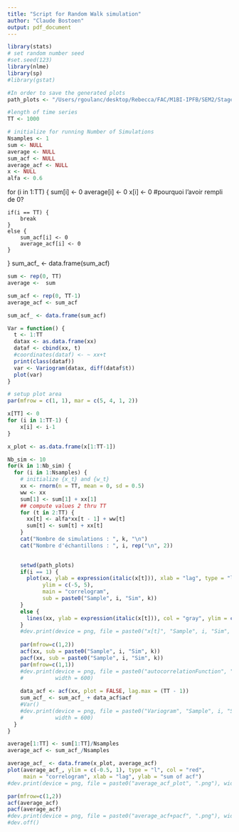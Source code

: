 ```yaml
---
title: "Script for Random Walk simulation"
author: "Claude Bostoen"
output: pdf_document
---
```




```r
library(stats)
# set random number seed
#set.seed(123)
library(nlme)
library(sp)
#library(gstat)

#In order to save the generated plots
path_plots <- "/Users/rgoulanc/desktop/Rebecca/FAC/M1BI-IPFB/SEM2/Stage/BERRET_BOSTOEN/R/SimulationRW/Plots"
```

```r
#length of time series
TT <- 1000

# initialize for running Number of Simulations
Nsamples <- 1
sum <- NULL
average <- NULL
sum_acf <- NULL
average_acf <- NULL
x <- NULL
alfa <- 0.6
```
for (i in 1:TT) {
    sum[i] <- 0
    average[i] <- 0
    x[i] <- 0 #pourquoi l'avoir rempli de 0?
    
    if(i == TT) {
        break
    }
    else {
        sum_acf[i] <- 0
        average_acf[i] <- 0
    }
}
sum_acf_ <- data.frame(sum_acf)

```r
sum <- rep(0, TT)
average <-  sum

sum_acf <- rep(0, TT-1)
average_acf <- sum_acf

sum_acf_ <- data.frame(sum_acf)
```

```r
Var = function() {
  t <- 1:TT
  datax <- as.data.frame(xx)
  dataf <- cbind(xx, t)
  #coordinates(dataf) <- ~ xx+t 
  print(class(dataf))
  var <- Variogram(datax, diff(dataf$t))
  plot(var)
}
```

```r
# setup plot area
par(mfrow = c(1, 1), mar = c(5, 4, 1, 2))

x[TT] <- 0
for (i in 1:TT-1) {
    x[i] <- i-1
}

x_plot <- as.data.frame(x[1:TT-1])

Nb_sim <- 10
for(k in 1:Nb_sim) {
  for (i in 1:Nsamples) {
    # initialize {x_t} and {w_t}
    xx <- rnorm(n = TT, mean = 0, sd = 0.5)
    ww <- xx
    sum[1] <- sum[1] + xx[1]
    ## compute values 2 thru TT
    for (t in 2:TT) {
      xx[t] <- alfa*xx[t - 1] + ww[t]
      sum[t] <- sum[t] + xx[t]
    }
    cat("Nombre de simulations : ", k, "\n")
    cat("Nombre d'échantillons : ", i, rep("\n", 2))

    
    setwd(path_plots)
    if(i == 1) {
      plot(xx, ylab = expression(italic(x[t])), xlab = "lag", type = "l", col = "gray", 
           ylim = c(-5, 5),
           main = "correlogram",
           sub = paste0("Sample", i, "Sim", k))    
    }
    else {   
      lines(xx, ylab = expression(italic(x[t])), col = "gray", ylim = c(-5, 5))
    }
    #dev.print(device = png, file = paste0("x[t]", "Sample", i, "Sim", k, ".png"), width = 600)
    
    par(mfrow=c(1,2))
    acf(xx, sub = paste0("Sample", i, "Sim", k))
    pacf(xx, sub = paste0("Sample", i, "Sim", k))
    par(mfrow=c(1,1))
    #dev.print(device = png, file = paste0("autocorrelationFunction", "Sample", i, "Sim", k, ".png"),
    #          width = 600)
    
    data_acf <- acf(xx, plot = FALSE, lag.max = (TT - 1))
    sum_acf_ <- sum_acf_ + data_acf$acf
    #Var()
    #dev.print(device = png, file = paste0("Variogram", "Sample", i, "Sim", k, ".png"),
    #          width = 600)
  }
}

average[1:TT] <- sum[1:TT]/Nsamples
average_acf <- sum_acf_/Nsamples

average_acf_ <- data.frame(x_plot, average_acf)
plot(average_acf_, ylim = c(-0.5, 1), type = "l", col = "red",
     main = "correlogram", xlab = "lag", ylab = "sum of acf")
#dev.print(device = png, file = paste0("average_acf_plot", ".png"), width = 600)

par(mfrow=c(1,2))
acf(average_acf)
pacf(average_acf)
#dev.print(device = png, file = paste0("average_acf+pacf", ".png"), width = 600)
#dev.off()
```


